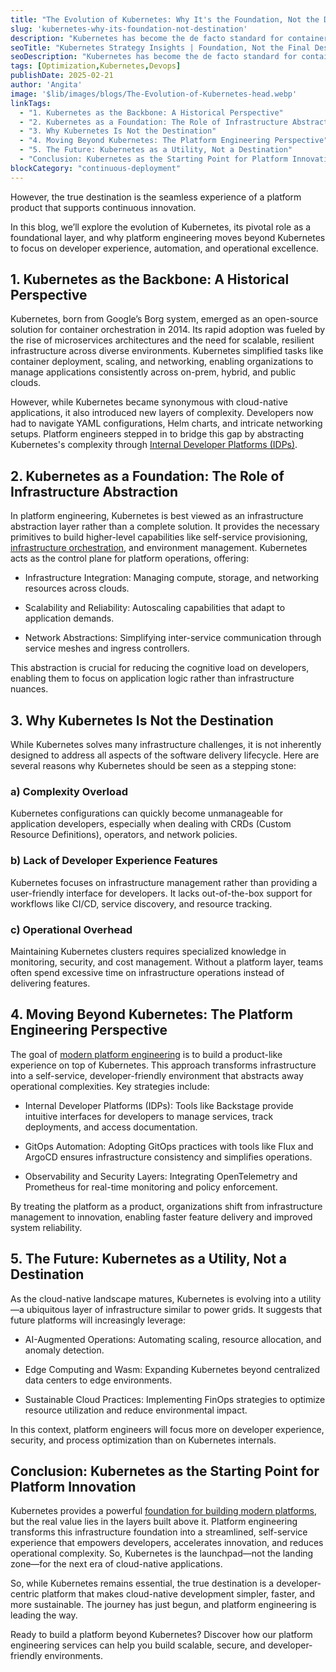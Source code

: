 ```yaml
---
title: "The Evolution of Kubernetes: Why It's the Foundation, Not the Destination"
slug: 'kubernetes-why-its-foundation-not-destination'
description: "Kubernetes has become the de facto standard for container orchestration in modern cloud-native ecosystems. Yet, as platform engineering evolves, it's essential to recognize that Kubernetes is not the end goal but rather a foundational layer for more advanced, scalable, and developer-friendly platforms. Kubernetes provides a unified infrastructure abstraction that simplifies complex systems."
seoTitle: "Kubernetes Strategy Insights | Foundation, Not the Final Destination | Improwised Tech"
seoDescription: "Kubernetes has become the de facto standard for container orchestration in modern cloud-native ecosystems."
tags: [Optimization,Kubernetes,Devops]
publishDate: 2025-02-21
author: 'Angita'
image: '$lib/images/blogs/The-Evolution-of-Kubernetes-head.webp'
linkTags: 
  - "1. Kubernetes as the Backbone: A Historical Perspective"
  - "2. Kubernetes as a Foundation: The Role of Infrastructure Abstraction"
  - "3. Why Kubernetes Is Not the Destination"
  - "4. Moving Beyond Kubernetes: The Platform Engineering Perspective"
  - "5. The Future: Kubernetes as a Utility, Not a Destination"
  - "Conclusion: Kubernetes as the Starting Point for Platform Innovation"
blockCategory: "continuous-deployment"
---
```


However, the true destination is the seamless experience of a platform product that supports continuous innovation.

In this blog, we’ll explore the evolution of Kubernetes, its pivotal role as a foundational layer, and why platform engineering moves beyond Kubernetes to focus on developer experience, automation, and operational excellence.

## 1. Kubernetes as the Backbone: A Historical Perspective

Kubernetes, born from Google’s Borg system, emerged as an open-source solution for container orchestration in 2014. Its rapid adoption was fueled by the rise of microservices architectures and the need for scalable, resilient infrastructure across diverse environments. Kubernetes simplified tasks like container deployment, scaling, and networking, enabling organizations to manage applications consistently across on-prem, hybrid, and public clouds.

However, while Kubernetes became synonymous with cloud-native applications, it also introduced new layers of complexity. Developers now had to navigate YAML configurations, Helm charts, and intricate networking setups. Platform engineers stepped in to bridge this gap by abstracting Kubernetes's complexity through [Internal Developer Platforms (IDPs)](/blog/Scaling-Tech-Infrastructure-with-Platform-Engineering/).

## 2. Kubernetes as a Foundation: The Role of Infrastructure Abstraction

In platform engineering, Kubernetes is best viewed as an infrastructure abstraction layer rather than a complete solution. It provides the necessary primitives to build higher-level capabilities like self-service provisioning, [infrastructure orchestration](/blog/Scaling-Tech-Infrastructure-with-Platform-Engineering/), and environment management. Kubernetes acts as the control plane for platform operations, offering:

- Infrastructure Integration: Managing compute, storage, and networking resources across clouds.

- Scalability and Reliability: Autoscaling capabilities that adapt to application demands.

- Network Abstractions: Simplifying inter-service communication through service meshes and ingress controllers.

This abstraction is crucial for reducing the cognitive load on developers, enabling them to focus on application logic rather than infrastructure nuances.

## 3. Why Kubernetes Is Not the Destination

While Kubernetes solves many infrastructure challenges, it is not inherently designed to address all aspects of the software delivery lifecycle. Here are several reasons why Kubernetes should be seen as a stepping stone:

### a) Complexity Overload

Kubernetes configurations can quickly become unmanageable for application developers, especially when dealing with CRDs (Custom Resource Definitions), operators, and network policies.

### b) Lack of Developer Experience Features

Kubernetes focuses on infrastructure management rather than providing a user-friendly interface for developers. It lacks out-of-the-box support for workflows like CI/CD, service discovery, and resource tracking.

### c) Operational Overhead

Maintaining Kubernetes clusters requires specialized knowledge in monitoring, security, and cost management. Without a platform layer, teams often spend excessive time on infrastructure operations instead of delivering features.

## 4. Moving Beyond Kubernetes: The Platform Engineering Perspective

The goal of [modern platform engineering](/blog/Kubernetes-and-Platform-Engineering/) is to build a product-like experience on top of Kubernetes. This approach transforms infrastructure into a self-service, developer-friendly environment that abstracts away operational complexities. Key strategies include:

- Internal Developer Platforms (IDPs): Tools like Backstage provide intuitive interfaces for developers to manage services, track deployments, and access documentation.

- GitOps Automation: Adopting GitOps practices with tools like Flux and ArgoCD ensures infrastructure consistency and simplifies operations.

- Observability and Security Layers: Integrating OpenTelemetry and Prometheus for real-time monitoring and policy enforcement.

By treating the platform as a product, organizations shift from infrastructure management to innovation, enabling faster feature delivery and improved system reliability.

## 5. The Future: Kubernetes as a Utility, Not a Destination

As the cloud-native landscape matures, Kubernetes is evolving into a utility—a ubiquitous layer of infrastructure similar to power grids. It suggests that future platforms will increasingly leverage:

- AI-Augmented Operations: Automating scaling, resource allocation, and anomaly detection.

- Edge Computing and Wasm: Expanding Kubernetes beyond centralized data centers to edge environments.

- Sustainable Cloud Practices: Implementing FinOps strategies to optimize resource utilization and reduce environmental impact.

In this context, platform engineers will focus more on developer experience, security, and process optimization than on Kubernetes internals.

## Conclusion: Kubernetes as the Starting Point for Platform Innovation

Kubernetes provides a powerful [foundation for building modern platforms](/blog/platform-engineering-maturity-model/), but the real value lies in the layers built above it. Platform engineering transforms this infrastructure foundation into a streamlined, self-service experience that empowers developers, accelerates innovation, and reduces operational complexity. So, Kubernetes is the launchpad—not the landing zone—for the next era of cloud-native applications.

So, while Kubernetes remains essential, the true destination is a developer-centric platform that makes cloud-native development simpler, faster, and more sustainable. The journey has just begun, and platform engineering is leading the way.

Ready to build a platform beyond Kubernetes? Discover how our platform engineering services can help you build scalable, secure, and developer-friendly environments.
